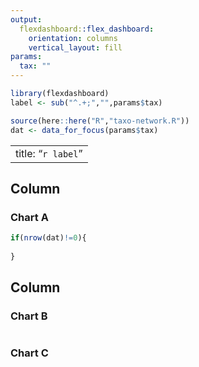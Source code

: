 ```yaml
---
output: 
  flexdashboard::flex_dashboard:
    orientation: columns
    vertical_layout: fill
params:
  tax: ""
---
```


```r
library(flexdashboard)
label <- sub("^.+;","",params$tax)

source(here::here("R","taxo-network.R"))
dat <- data_for_focus(params$tax)
```

---
title: "`r label`"
---

Column {data-width=650}
-----------------------------------------------------------------------

### Chart A

```r
if(nrow(dat)!=0){
  
}
```

Column {data-width=350}
-----------------------------------------------------------------------

### Chart B

```r

```

### Chart C

```r

```

